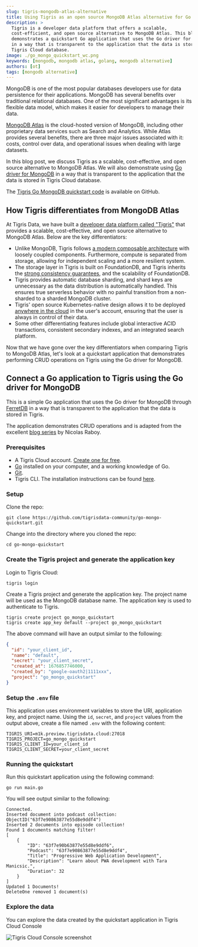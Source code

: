 ```yaml
---
slug: tigris-mongodb-atlas-alternative
title: Using Tigris as an open source MongoDB Atlas alternative for Go applications
description: >
  Tigris is a developer data platform that offers a scalable,
  cost-efficient, and open source alternative to MongoDB Atlas. This blog post
  demonstrates a quickstart Go application that uses the Go driver for MongoDB
  in a way that is transparent to the application that the data is stored in
  Tigris Cloud database.
image: ./go_mongo_quickstart_wc.png
keywords: [mongodb, mongodb atlas, golang, mongodb alternative]
authors: [ot]
tags: [mongodb alternative]
---
```


MongoDB is one of the most popular databases developers use for data
persistence for their applications. MongoDB has several benefits over
traditional relational databases. One of the most significant advantages is
its flexible data model, which makes it easier for developers to manage
their data.

[MongoDB Atlas](https://www.mongodb.com/atlas) is the cloud-hosted version
of MongoDB, including other proprietary data services such as Search and
Analytics. While Atlas provides several benefits, there are three major
issues associated with it: costs, control over data, and operational issues
when dealing with large datasets.

In this blog post, we discuss Tigris as a scalable, cost-effective, and open
source alternative to MongoDB Atlas. We will also demonstrate using
[Go driver for MongoDB](https://github.com/mongodb/mongo-go-driver)
in a way that is transparent to the application that the data is stored in
Tigris Cloud database.

The [Tigris Go MongoDB quickstart code](https://github.com/tigrisdata-community/go-mongo-quickstart)
is available on GitHub.

<!-- truncate-->

## How Tigris differentiates from MongoDB Atlas

At Tigris Data, we have built a
[developer data platform called "Tigris"](https://github.com/tigrisdata/tigris)
that provides a scalable, cost-effective, and open source alternative to MongoDB
Atlas. Below are the key differentiators:

- Unlike MongoDB, Tigris follows
  [a modern composable architecture](https://www.tigrisdata.com/docs/concepts/architecture/)
  with loosely coupled components. Furthermore, compute is separated from
  storage, allowing for independent scaling and a more resilient system.
- The storage layer in Tigris is built on FoundationDB, and Tigris inherits the
  [strong consistency guarantees](https://www.tigrisdata.com/blog/building-a-database-using-foundationdb/#foundationdbs-correctness-and-fault-tolerance),
  and the scalability of FoundationDB.
- Tigris provides automatic database sharding, and shard keys are unnecessary
  as the data distribution is automatically handled. This ensures
  true serverless behavior with no painful transition from a
  non-sharded to a sharded MongoDB cluster.
- Tigris' open source Kubernetes-native design allows it to be deployed
  [anywhere in the cloud](https://www.tigrisdata.com/docs/concepts/platform/self-host/)
  in the user's account, ensuring that the user is always in control of
  their data.
- Some other differentiating features include global interactive ACID
  transactions, consistent secondary indexes, and an integrated search platform.

Now that we have gone over the key differentiators when comparing Tigris to
MongoDB Atlas, let's look at a quickstart application that demonstrates
performing CRUD operations on Tigris using the Go driver for MongoDB.

## Connect a Go application to Tigris using the Go driver for MongoDB

This is a simple Go application that uses the Go driver for MongoDB through
[FerretDB](https://github.com/FerretDB/FerretDB) in a way that is
transparent to the application that the data is stored in Tigris.

The application demonstrates CRUD operations and is adapted from the
excellent [blog series](https://www.mongodb.com/blog/post/quick-start-golang--mongodb--modeling-documents-with-go-data-structures)
by Nicolas Raboy.

### Prerequisites

- A Tigris Cloud account.
  [Create one for free](https://console.preview.tigrisdata.cloud/signup).
- [Go](https://golang.org/) installed on your computer, and a working
  knowledge of Go.
- [Git](https://git-scm.com/downloads).
- Tigris CLI. The installation instructions can be found
  [here](https://www.tigrisdata.com/docs/sdkstools/cli/installation/).

### Setup

Clone the repo:

```shell
git clone https://github.com/tigrisdata-community/go-mongo-quickstart.git
```

Change into the directory where you cloned the repo:

```shell
cd go-mongo-quickstart
```

### Create the Tigris project and generate the application key

Login to Tigris Cloud:

```shell
tigris login
```

Create a Tigris project and generate the application key. The project name
will be used as the MongoDB database name. The application key is used to
authenticate to Tigris.

```shell
tigris create project go_mongo_quickstart
tigris create app_key default --project go_mongo_quickstart
```

The above command will have an output similar to the following:

```json
{
  "id": "your_client_id",
  "name": "default",
  "secret": "your_client_secret",
  "created_at": 1676857746000,
  "created_by": "google-oauth2|1111xxx",
  "project": "go_mongo_quickstart"
}
```

### Setup the `.env` file

This application uses environment variables to store the URI, application
key, and project name. Using the `id`, `secret`, and `project` values from the
output above, create a file named `.env` with the following content:

```shell
TIGRIS_URI=m1k.preview.tigrisdata.cloud:27018
TIGRIS_PROJECT=go_mongo_quickstart
TIGRIS_CLIENT_ID=your_client_id
TIGRIS_CLIENT_SECRET=your_client_secret
```

### Running the quickstart

Run this quickstart application using the following command:

```shell
go run main.go
```

You will see output similar to the following:

```text
Connected.
Inserted document into podcast collection: ObjectID("63f7e90863877e55d8e9ddf4")
Inserted 2 documents into episode collection!
Found 1 documents matching filter!
[
    {
        "ID": "63f7e90b63877e55d8e9ddf6",
        "Podcast": "63f7e90863877e55d8e9ddf4",
        "Title": "Progressive Web Application Development",
        "Description": "Learn about PWA development with Tara Manicsic.",
        "Duration": 32
    }
]
Updated 1 Documents!
DeleteOne removed 1 document(s)
```

### Explore the data

You can explore the data created by the quickstart application in Tigris
Cloud Console

![Tigris Cloud Console screenshot](go_mongo_quickstart_wc.png)
